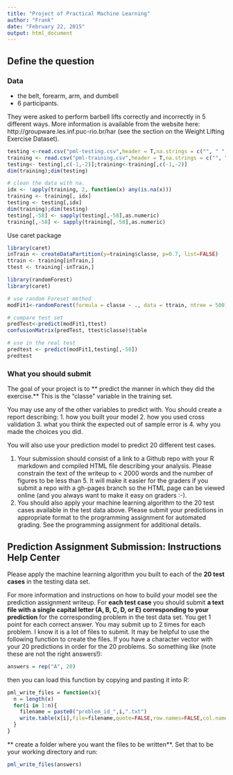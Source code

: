 ```yaml
---
title: "Project of Practical Machine Learning"
author: "Frank"
date: "February 22, 2015"
output: html_document
---
```



## Define the question 

### Data 
+ the belt, forearm, arm, and dumbell 
+ 6 participants. 

They were asked to perform barbell lifts correctly and incorrectly in 5 different ways. More information is available from the website here: http://groupware.les.inf.puc-rio.br/har (see the section on the Weight Lifting Exercise Dataset). 

```r
testing <-read.csv("pml-testing.csv",header = T,na.strings = c("", " ","NA"))
training <- read.csv("pml-training.csv",header = T,na.strings = c("", " ","NA"))
testing<- testing[,c(-1,-2)];training<-training[,c(-1,-2)]
dim(training);dim(testing)

# clean the data with na. 
idx <- !apply(training, 2, function(x) any(is.na(x)))
training <- training[, idx] 
testing <- testing[,idx]
dim(training);dim(testing)
testing[,-58] <- sapply(testing[,-58],as.numeric)
training[,-58] <- sapply(training[,-58],as.numeric)
```


Use caret package 
```r
library(caret)
inTrain <- createDataPartition(y=training$classe, p=0.7, list=FALSE)
ttrain <- training[inTrain,]
ttest <- training[-inTrain,]

```

```r
library(randomForest)
library(caret)

# use random Foreset method 
modFit1<-randomForest(formula = classe ~ ., data = ttrain, ntree = 500) 

# compare test set
predTest<-predict(modFit1,ttest)
confusionMatrix(predTest, ttest$classe)$table

# use in the real test 
predtest <- predict(modFit1,testing[,-58])
predtest
```



### What you should submit

The goal of your project is to ** predict the manner in which they did the exercise.**
This is the "classe" variable in the training set. 


You may use any of the other variables to predict with. You should create a report describing:
1. how you built your model
2. how you used cross validation
3. what you think the expected out of sample error is
4. why you made the choices you did. 

You will also use your prediction model to predict 20 different test cases. 

1. Your submission should consist of a link to a Github repo with your R markdown and compiled HTML file describing your analysis. Please constrain the text of the writeup to < 2000 words and the number of figures to be less than 5. It will make it easier for the graders if you submit a repo with a gh-pages branch so the HTML page can be viewed online (and you always want to make it easy on graders :-).
2. You should also apply your machine learning algorithm to the 20 test cases available in the test data above. Please submit your predictions in appropriate format to the programming assignment for automated grading. See the programming assignment for additional details. 

## Prediction Assignment Submission: Instructions Help Center

Please apply the machine learning algorithm you built to each of the **20 test cases** in the testing data set.

For more information and instructions on how to build your model see the prediction assignment writeup. For **each test case** you should submit **a text file with a single capital letter (A, B, C, D, or E) corresponding to your prediction** for the corresponding problem in the test data set. 
You get 1 point for each correct answer. You may submit up to 2 times for each problem. I know it is a lot of files to submit. It may be helpful to use the following function to create the files. If you have a character vector with your 20 predictions in order for the 20 problems. So something like (note these are not the right answers!):

```r
answers = rep("A", 20)
```

then you can load this function by copying and pasting it into R:

```r
pml_write_files = function(x){
  n = length(x)
  for(i in 1:n){
    filename = paste0("problem_id_",i,".txt")
    write.table(x[i],file=filename,quote=FALSE,row.names=FALSE,col.names=FALSE)
  }
}
```

** create a folder where you want the files to be written**. Set that to be your working directory and run:
 
```r
pml_write_files(answers)
```



